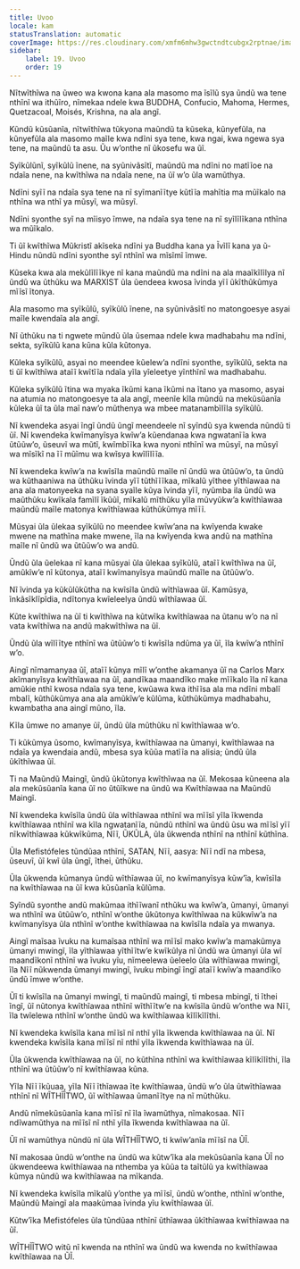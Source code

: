 ```yaml
---
title: Uvoo
locale: kam
statusTranslation: automatic
coverImage: https://res.cloudinary.com/xmfm6mhw3gwctndtcubgx2rptnae/image/upload/v1740337243/small_cover_educacion_fundamental_a051170f1c.webp
sidebar:
    label: 19. Uvoo
    order: 19
---
```

Nĩtwĩthĩwa na ũweo wa kwona kana ala masomo ma ĩsĩlũ sya ũndũ wa tene nthĩnĩ wa ithũĩro, nĩmekaa ndele kwa BUDDHA, Confucio, Mahoma, Hermes, Quetzacoal, Moisés, Krishna, na ala angĩ.

Kũndũ kũsũanĩa, nĩtwĩthĩwa tũkyona maũndũ ta kũseka, kũnyefũla, na kũnyefũla ala masomo maĩle kwa ndĩni sya tene, kwa ngai, kwa ngewa sya tene, na maũndũ ta asu. Ũu w’onthe nĩ ũkosefu wa ũĩ.

Syĩkũlũnĩ, syĩkũlũ ĩnene, na syũnivãsĩtĩ, maũndũ ma ndĩni no matĩĩoe na ndaĩa nene, na kwĩthĩwa na ndaĩa nene, na ũĩ w’o ũla wamũthya.

Ndĩni syĩĩ na ndaĩa sya tene na nĩ syĩmanĩĩtye kũtĩĩa mahĩtia ma mũĩkalo na nthĩna wa nthĩ ya mũsyĩ, wa mũsyĩ.

Ndĩni syonthe syĩ na mĩisyo ĩmwe, na ndaĩa sya tene na nĩ syĩlĩlĩkana nthĩna wa mũĩkalo.

Ti ũĩ kwĩthĩwa Mũkristĩ akĩseka ndĩni ya Buddha kana ya Ĩvĩlĩ kana ya ũ-Hindu nũndũ ndĩni syonthe syĩ nthĩnĩ wa mĩsĩmĩ ĩmwe.

Kũseka kwa ala mekũlĩlĩĩkye nĩ kana maũndũ ma ndĩni na ala maaĩkĩlĩlya nĩ ũndũ wa ũthũku wa MARXIST ũla ũendeea kwosa ĩvinda yĩĩ ũkĩthũkũmya mĩĩsĩ ĩtonya.

Ala masomo ma syĩkũlũ, syĩkũlũ ĩnene, na syũnivãsĩtĩ no matongoesye asyai maĩle kwendaĩa ala angĩ.

Nĩ ũthũku na ti ngwete mũndũ ũla ũsemaa ndele kwa madhabahu ma ndĩni, sekta, syĩkũlũ kana kũna kũla kũtonya.

Kũleka syĩkũlũ, asyai no meendee kũelew’a ndĩni syonthe, syĩkũlũ, sekta na ti ũĩ kwĩthĩwa ataĩĩ kwĩtĩĩa ndaĩa yĩla yĩeleetye yĩnthĩnĩ wa madhabahu.

Kũleka syĩkũlũ ĩtina wa myaka ĩkũmi kana ĩkũmi na ĩtano ya masomo, asyai na atumia no matongoesye ta ala angĩ, meenĩe kĩla mũndũ na mekũsũanĩa kũleka ũĩ ta ũla maĩ naw’o mũthenya wa mbee matanambĩlĩla syĩkũlũ.

Nĩ kwendeka asyai ĩngĩ ũndũ ũngĩ meendeele nĩ syĩndũ sya kwenda nũndũ ti ũĩ. Nĩ kwendeka kwĩmanyĩsya kwĩw’a kũendanaa kwa ngwatanĩĩa kwa ũtũũw’o, ũseuvĩ wa mũtĩ, kwĩmbĩĩka kwa nyoni nthĩnĩ wa mũsyĩ, na mũsyĩ wa mĩsĩkĩ na ĩĩ mũĩmu wa kwĩsya kwĩlĩlĩĩa.

Nĩ kwendeka kwĩw’a na kwĩsĩla maũndũ maĩle nĩ ũndũ wa ũtũũw’o, ta ũndũ wa kũthaaniwa na ũthũku ĩvinda yĩĩ tũthĩĩĩkaa, mĩkalũ yĩthee yĩthĩawaa na ana ala matonyeeka na syana syaĩle kũya ĩvinda yĩĩ, nyũmba ila ũndũ wa maũthũku kwĩkala famĩlĩ ĩkũũĩ, mĩkalũ mĩthũku yĩla mũvyũkw’a kwĩthĩawaa maũndũ maĩle matonya kwĩthĩawaa kũthũkũmya mĩĩĩ.

Mũsyai ũla ũlekaa syĩkũlũ no meendee kwĩw’ana na kwĩyenda kwake mwene na mathĩna make mwene, ĩla na kwĩyenda kwa andũ na mathĩna maĩle nĩ ũndũ wa ũtũũw’o wa andũ.

Ũndũ ũla ũelekaa nĩ kana mũsyai ũla ũlekaa syĩkũlũ, ataĩĩ kwĩthĩwa na ũĩ, amũkĩw’e nĩ kũtonya, ataĩĩ kwĩmanyĩsya maũndũ maĩle na ũtũũw’o.

Nĩ ĩvinda ya kũkũlũkũtha na kwĩsĩla ũndũ wĩthĩawaa ũĩ. Kamũsya, ĩnkãsĩklĩpĩdia, ndĩtonya kwĩeleelya ũndũ wĩthĩawaa ũĩ.

Kũte kwĩthĩwa na ũĩ ti kwĩthĩwa na kũtwĩka kwĩthĩawaa na ũtanu w’o na nĩ vata kwĩthĩwa na andũ makwĩthĩwa na ũĩ.

Ũndũ ũla wĩlĩĩtye nthĩnĩ wa ũtũũw’o ti kwĩsĩla ndũma ya ũĩ, ĩla kwĩw’a nthĩnĩ w’o.

Aingĩ nĩmamanyaa ũĩ, ataĩĩ kũnya mĩlĩ w’onthe akamanya ũĩ na Carlos Marx akĩmanyĩsya kwĩthĩawaa na ũĩ, aandĩkaa maandĩko make mĩĩkalo ĩla nĩ kana amũkie nthĩ kwosa ndaĩa sya tene, kwũawa kwa ithĩĩsa ala ma ndĩni mbalĩ mbalĩ, kũthũkũmya ana ala amũkĩw’e kũlũma, kũthũkũmya madhabahu, kwambatha ana aingĩ mũno, ĩla.

Kĩla ũmwe no amanye ũĩ, ũndũ ũla mũthũku nĩ kwĩthĩawaa w’o.

Ti kũkũmya ũsomo, kwĩmanyĩsya, kwĩthĩawaa na ũmanyi, kwĩthĩawaa na ndaĩa ya kwendaia andũ, mbesa sya kũũa matĩĩa na alisia; ũndũ ũla ũkĩthĩwaa ũĩ.

Ti na Maũndũ Maingĩ, ũndũ ũkũtonya kwĩthĩwaa na ũĩ. Mekosaa kũneena ala ala mekũsũanĩa kana ũĩ no ũtũĩkwe na ũndũ wa Kwĩthĩawaa na Maũndũ Maingĩ.

Nĩ kwendeka kwĩsĩla ũndũ ũla wĩthĩawaa nthĩnĩ wa mĩĩsĩ yĩla ĩkwenda kwĩthĩawaa nthĩnĩ wa kĩla ngwatanĩĩa, nũndũ nthĩnĩ wa ũndũ ũsu wa mĩĩsĩ yĩĩ nĩkwĩthĩawaa kũkwĩkũma, Nĩĩ, ŨKŨLA, ũla ũkwenda nthĩnĩ na nthĩnĩ kũthĩna.

Ũla Mefistófeles tũndũaa nthĩnĩ, SATAN, Nĩĩ, aasya: Nĩĩ ndĩ na mbesa, ũseuvĩ, ũĩ kwĩ ũla ũngĩ, ĩthei, ũthũku.

Ũla ũkwenda kũmanya ũndũ wĩthĩawaa ũĩ, no kwĩmanyĩsya kũw’ĩa, kwĩsĩla na kwĩthĩawaa na ũĩ kwa kũsũanĩa kũlũma.

Syĩndũ syonthe andũ makũmaa ithĩĩwanĩ nthũku wa kwĩw’a, ũmanyi, ũmanyi wa nthĩnĩ wa ũtũũw’o, nthĩnĩ w’onthe ũkũtonya kwĩthĩwaa na kũkwĩw’a na kwĩmanyĩsya ũla nthĩnĩ w’onthe kwĩthĩawaa na kwĩsĩla ndaĩa ya mwanya.

Aingĩ maĩsaa ĩvuku na kumaĩsaa nthĩnĩ wa mĩĩsĩ mako kwĩw’a mamakũmya ũmanyi mwingĩ, ĩla yĩthĩawaa yĩthĩĩtw’e kwĩkũlya nĩ ũndũ wa ũmanyi ũla wĩ maandĩkonĩ nthĩnĩ wa ĩvuku yĩu, nĩmeelewa ũeleelo ũla wĩthĩawaa mwingĩ, ĩla Nĩĩ nũkwenda ũmanyi mwingĩ, ĩvuku mbingĩ ĩngĩ ataĩĩ kwĩw’a maandĩko ũndũ ĩmwe w’onthe.

Ũĩ ti kwĩsĩla na ũmanyi mwingĩ, ti maũndũ maingĩ, ti mbesa mbingĩ, ti ĩthei ĩngĩ, ũĩ nũtonya kwĩthĩawaa nthĩnĩ wĩthĩĩtw’e na kwĩsĩla ũndũ w’onthe wa Nĩĩ, ĩla twĩelewa nthĩnĩ w’onthe ũndũ wa kwĩthĩawaa kĩlĩkĩlĩthi.

Nĩ kwendeka kwĩsĩla kana mĩĩsĩ nĩ nthĩ yĩla ĩkwenda kwĩthĩawaa na ũĩ. Nĩ kwendeka kwĩsĩla kana mĩĩsĩ nĩ nthĩ yĩla ĩkwenda kwĩthĩawaa na ũĩ.

Ũla ũkwenda kwĩthĩawaa na ũĩ, no kũthĩna nthĩnĩ wa kwĩthĩawaa kĩlĩkĩlĩthi, ĩla nthĩnĩ wa ũtũũw’o nĩ kwĩthĩawaa kũna.

Yĩla Nĩĩ ĩkũuaa, yĩla Nĩĩ ĩthĩawaa ĩte kwĩthĩawaa, ũndũ w’o ũla ũtwĩthĩawaa nthĩnĩ nĩ WĨTHĨĨTWO, ũĩ wĩthĩawaa ũmanĩĩtye na nĩ mũthũku.

Andũ nĩmekũsũanĩa kana mĩĩsĩ nĩ ĩla ĩwamũthya, nĩmakosaa. Nĩĩ ndĩwamũthya na mĩĩsĩ nĩ nthĩ yĩla ĩkwenda kwĩthĩawaa na ũĩ.

Ũĩ nĩ wamũthya nũndũ nĩ ũla WĨTHĨĨTWO, ti kwĩw’anĩa mĩĩsĩ na ŨĨ.

Nĩ makosaa ũndũ w’onthe na ũndũ wa kũtw’ĩka ala mekũsũanĩa kana ŨĨ no ũkwendeewa kwĩthĩawaa na nthemba ya kũũa ta taĩtũlũ ya kwĩthĩawaa kũmya nũndũ wa kwĩthĩawaa na mĩkanda.

Nĩ kwendeka kwĩsĩla mĩkalũ y’onthe ya mĩĩsĩ, ũndũ w’onthe, nthĩnĩ w’onthe, Maũndũ Maingĩ ala maakũmaa ĩvinda yĩu kwĩthĩawaa ũĩ.

Kũtw’ĩka Mefistófeles ũla tũndũaa nthĩnĩ ũthĩawaa ũkĩthĩawaa kwĩthĩawaa na ũĩ.

WĨTHĨĨTWO witũ nĩ kwenda na nthĩnĩ wa ũndũ wa kwenda no kwĩthĩawaa kwĩthĩawaa na ŨĨ.


